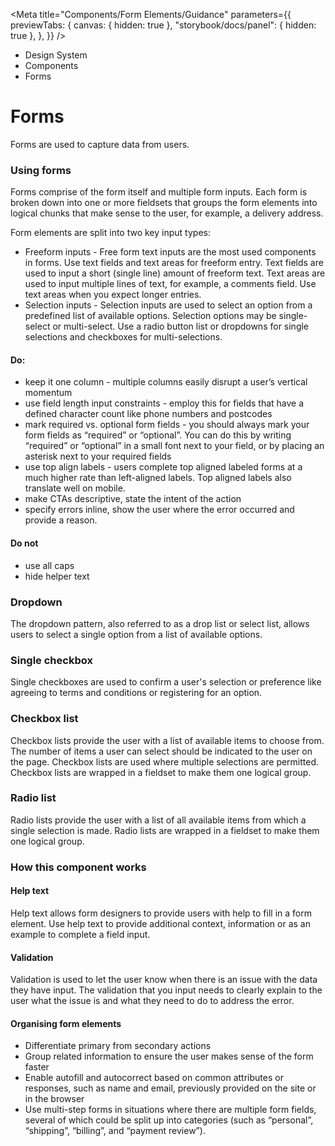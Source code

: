 
<Meta
	title="Components/Form Elements/Guidance"
	parameters={{
		previewTabs: {
			canvas: { hidden: true },
			"storybook/docs/panel": { hidden: true },
		},
	}}
/>

<div className="act-docs-container">
	<Masthead />
	<main className="act-body">
		<div className="act-flex act-flex-light-purple">
			<div className="act-flex__container act-flex__container-padding-trim">
				<div className="act-flex__grid">
					<div className="act-flex__row">
						<div className="act-col__cw-12">
							<div className="act-box">
								<div className="act-breadcrumbs">
									<ul className="act-breadcrumbs__container">
										<li className="act-breadcrumbs__crumb act-h6">
											<LinkTo className="act-breadcrumbs__crumb__link" kind="about-about--page">
												Design System <i className="fa-solid fa-angle-right"></i>
											</LinkTo>
										</li>
										<li className="act-breadcrumbs__crumb act-h6">
											<LinkTo className="act-breadcrumbs__crumb__link" kind="components-overview--page">
												Components <i className="fa-solid fa-angle-right"></i>
											</LinkTo>
										</li>
										<li className="act-breadcrumbs__crumb act-h6">
											<LinkTo className="act-breadcrumbs__crumb__link" kind="components-overview--pageoverview--page">
												Forms <i className="fa-solid fa-angle-right"></i>
											</LinkTo>
										</li>
									</ul>
								</div>
								<h1>Forms</h1>
								<p>Forms are used to capture data from users.</p>
							</div>
						</div>
					</div>
				</div>
			</div>
		</div>
		<div className="act-flex">
			<div className="act-flex__container">
				<div className="act-flex__grid">
					<div className="act-flex__row">
						<div className="act-col__cw-12">
							<div className="act-box">
								<h3>Using forms</h3>
								<p>Forms comprise of the form itself and multiple form inputs. Each form is broken down into one or more fieldsets that groups the form elements into logical chunks that make sense to the user, for example, a delivery address.</p>
								<p>Form elements are split into two key input types:</p>
								<ul>
									<li>Freeform inputs - Free form text inputs are the most used components in forms. Use text fields and text areas for freeform entry. Text fields are used to input a short (single line) amount of freeform text. Text areas are used to input multiple lines of text, for example, a comments field. Use text areas when you expect longer entries.</li>
									<li>Selection inputs - Selection inputs are used to select an option from a predefined list of available options. Selection options may be single-select or multi-select. Use a radio button list or dropdowns for single selections and checkboxes for multi-selections.</li>
								</ul>
								<h4>Do:</h4>
								<ul>
									<li>keep it one column - multiple columns easily disrupt a user’s vertical momentum</li>
									<li>use field length input constraints - employ this for fields that have a defined character count like phone numbers and postcodes</li>
									<li>mark required vs. optional form fields - you should always mark your form fields as “required” or “optional”. You can do this by writing “required” or “optional” in a small font next to your field, or by placing an asterisk next to your required fields</li>
									<li>use top align labels - users complete top aligned labeled forms at a much higher rate than left-aligned labels. Top aligned labels also translate well on mobile.</li>
									<li>make CTAs descriptive, state the intent of the action</li>
									<li>specify errors inline, show the user where the error occurred and provide a reason.</li>
								</ul>
								<h4>Do not</h4>
								<ul>
									<li>use all caps</li>
									<li>hide helper text</li>
								</ul>
							</div>
						</div>
					</div>
					<div className="act-flex__row">
						<div className="act-col__cw-12">
							<div className="act-box">
								<h3>Dropdown</h3>
								<p>The dropdown pattern, also referred to as a drop list or select list, allows users to select a single option from a list of available options.</p>
							</div>
						</div>
					</div>
					<div className="act-flex__row">
						<div className="act-col__cw-12">
							<div className="act-box">
								<h3>Single checkbox</h3>
								<p>Single checkboxes are used to confirm a user's selection or preference like agreeing to terms and conditions or registering for an option.</p>
							</div>
						</div>
					</div>
					<div className="act-flex__row">
						<div className="act-col__cw-12">
							<div className="act-box">
								<h3>Checkbox list</h3>
								<p>Checkbox lists provide the user with a list of available items to choose from. The number of items a user can select should be indicated to the user on the page. Checkbox lists are used where multiple selections are permitted. Checkbox lists are wrapped in a fieldset to make them one logical group.</p>
							</div>
						</div>
					</div>
					<div className="act-flex__row">
						<div className="act-col__cw-12">
							<div className="act-box">
								<h3>Radio list</h3>
								<p>Radio lists provide the user with a list of all available items from which a single selection is made. Radio lists are wrapped in a fieldset to make them one logical group.</p>
							</div>
						</div>
					</div>
					<div className="act-flex__row">
						<div className="act-col__cw-12">
							<div className="act-box">
								<h3>How this component works</h3>
								<h4>Help text</h4>
								<p>Help text allows form designers to provide users with help to fill in a form element. Use help text to provide additional context, information or as an example to complete a field input.</p>
								<h4>Validation</h4>
								<p>Validation is used to let the user know when there is an issue with the data they have input. The validation that you input needs to clearly explain to the user what the issue is and what they need to do to address the error.</p>
								<h4>Organising form elements</h4>
								<ul>
									<li>Differentiate primary from secondary actions</li>
									<li>Group related information to ensure the user makes sense of the form faster</li>
									<li>Enable autofill and autocorrect based on common attributes or responses, such as name and email, previously provided on the site or in the browser</li>
									<li>Use multi-step forms in situations where there are multiple form fields, several of which could be split up into categories (such as “personal”, “shipping”, “billing”, and “payment review”).</li>
								</ul>
							</div>
						</div>
					</div>
				</div>
    		</div>
    	</div>
    </main>
    <footer className="act-footer">
    	<AoC />
    	<Footer />
    </footer>

</div>
